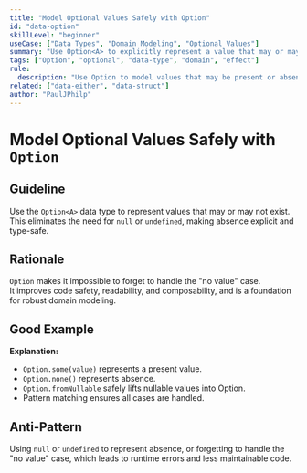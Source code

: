 ```yaml
---
title: "Model Optional Values Safely with Option"
id: "data-option"
skillLevel: "beginner"
useCase: ["Data Types", "Domain Modeling", "Optional Values"]
summary: "Use Option<A> to explicitly represent a value that may or may not exist, eliminating null and undefined errors."
tags: ["Option", "optional", "data-type", "domain", "effect"]
rule:
  description: "Use Option to model values that may be present or absent, making absence explicit and type-safe."
related: ["data-either", "data-struct"]
author: "PaulJPhilp"
---
```


# Model Optional Values Safely with `Option`

## Guideline

Use the `Option<A>` data type to represent values that may or may not exist.  
This eliminates the need for `null` or `undefined`, making absence explicit and type-safe.

## Rationale

`Option` makes it impossible to forget to handle the "no value" case.  
It improves code safety, readability, and composability, and is a foundation for robust domain modeling.

## Good Example

<Example path="./src/data-option.ts" />

**Explanation:**  
- `Option.some(value)` represents a present value.
- `Option.none()` represents absence.
- `Option.fromNullable` safely lifts nullable values into Option.
- Pattern matching ensures all cases are handled.

## Anti-Pattern

Using `null` or `undefined` to represent absence, or forgetting to handle the "no value" case, which leads to runtime errors and less maintainable code.